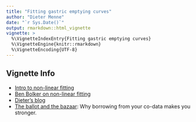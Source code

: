 ---
title: "Fitting gastric emptying curves"
author: "Dieter Menne"
date: "`r Sys.Date()`"
output: rmarkdown::html_vignette
vignette: >
  %\VignetteIndexEntry{Fitting gastric emptying curves}
  %\VignetteEngine{knitr::rmarkdown}
  %\VignetteEncoding{UTF-8}
---

## Vignette Info

* [Intro to non-linear fitting](http://rstudio-pubs-static.s3.amazonaws.com/28730_850cac53898b45da8050f7f622d48927.html)
* [Ben Bolker on non-linear fitting](http://rpubs.com/bbolker/3423)
* [Dieter's blog](https://menne-biomed.de/blog/tag:gastric%20emptying)
* [The ballot and the bazaar](https://menne-biomed.de/blog/ballot-and-bazaar): Why borrowing from your co-data makes you stronger. 
